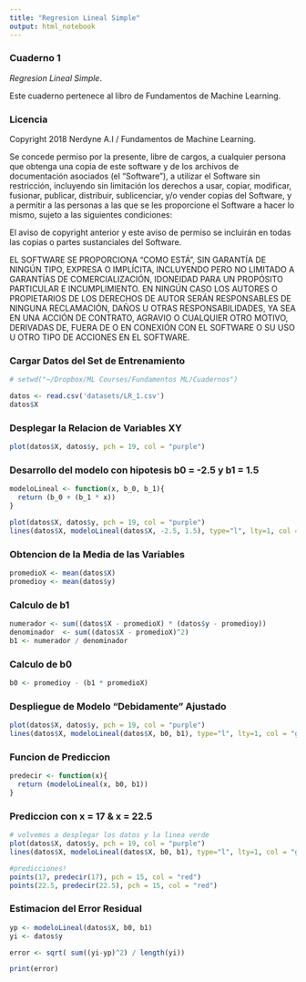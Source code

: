 ```yaml
---
title: "Regresion Lineal Simple"
output: html_notebook
---
```


### Cuaderno 1 

*Regresion Lineal Simple*.

Este cuaderno pertenece al libro de Fundamentos de Machine Learning. 

### Licencia

Copyright 2018 Nerdyne A.I / Fundamentos de Machine Learning.

Se concede permiso por la presente, libre de cargos, a cualquier persona que obtenga una copia de este software y de los archivos de documentación asociados (el "Software"), a utilizar el Software sin restricción, incluyendo sin limitación los derechos a usar, copiar, modificar, fusionar, publicar, distribuir, sublicenciar, y/o vender copias del Software, y a permitir a las personas a las que se les proporcione el Software a hacer lo mismo, sujeto a las siguientes condiciones:

El aviso de copyright anterior y este aviso de permiso se incluirán en todas las copias o partes sustanciales del Software.

EL SOFTWARE SE PROPORCIONA "COMO ESTÁ", SIN GARANTÍA DE NINGÚN TIPO, EXPRESA O IMPLÍCITA, INCLUYENDO PERO NO LIMITADO A GARANTÍAS DE COMERCIALIZACIÓN, IDONEIDAD PARA UN PROPÓSITO PARTICULAR E INCUMPLIMIENTO. EN NINGÚN CASO LOS AUTORES O PROPIETARIOS DE LOS DERECHOS DE AUTOR SERÁN RESPONSABLES DE NINGUNA RECLAMACIÓN, DAÑOS U OTRAS RESPONSABILIDADES, YA SEA EN UNA ACCIÓN DE CONTRATO, AGRAVIO O CUALQUIER OTRO MOTIVO, DERIVADAS DE, FUERA DE O EN CONEXIÓN CON EL SOFTWARE O SU USO U OTRO TIPO DE ACCIONES EN EL SOFTWARE.


### Cargar Datos del Set de Entrenamiento
```r
# setwd("~/Dropbox/ML Courses/Fundamentos ML/Cuadernos")

datos <- read.csv('datasets/LR_1.csv')
datos$X
```

### Desplegar la Relacion de Variables XY
```r
plot(datos$X, datos$y, pch = 19, col = "purple")
```

### Desarrollo del modelo con hipotesis b0 = -2.5 y b1 = 1.5
```r

modeloLineal <- function(x, b_0, b_1){
  return (b_0 + (b_1 * x))
}

plot(datos$X, datos$y, pch = 19, col = "purple")
lines(datos$X, modeloLineal(datos$X, -2.5, 1.5), type="l", lty=1, col = "red")

```

### Obtencion de la Media de las Variables

```r

promedioX <- mean(datos$X)
promedioy <- mean(datos$y)

```

### Calculo de b1

```r

numerador <- sum((datos$X - promedioX) * (datos$y - promedioy))
denominador  <- sum((datos$X - promedioX)^2)
b1 <- numerador / denominador

```

### Calculo de b0

```r

b0 <- promedioy - (b1 * promedioX)

```

### Despliegue de Modelo "Debidamente" Ajustado

```r

plot(datos$X, datos$y, pch = 19, col = "purple")
lines(datos$X, modeloLineal(datos$X, b0, b1), type="l", lty=1, col = "green")

```
### Funcion de Prediccion

```r

predecir <- function(x){
  return (modeloLineal(x, b0, b1))
}

```

### Prediccion con x = 17 & x = 22.5 

```r

# volvemos a desplegar los datos y la linea verde
plot(datos$X, datos$y, pch = 19, col = "purple")
lines(datos$X, modeloLineal(datos$X, b0, b1), type="l", lty=1, col = "green")

#predicciones!
points(17, predecir(17), pch = 15, col = "red")
points(22.5, predecir(22.5), pch = 15, col = "red")

```

### Estimacion del Error Residual

```r

yp <- modeloLineal(datos$X, b0, b1)
yi <- datos$y

error <- sqrt( sum((yi-yp)^2) / length(yi))

print(error)

```

















